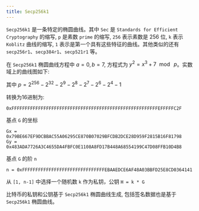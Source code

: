 ```yaml
---
title: Secp256k1
---
```


`Secp256k1` 是一条特定的椭圆曲线。其中 `Sec` 是 `Standards for Efficient Cryptography` 的缩写, `p` 是素数 `prime` 的缩写, `256` 表示素数是 256 位, `k` 表示 `Koblitz` 曲线的缩写, `1` 表示是第一个具有这些特征的曲线。其他类似的还有 `secp256r1`、`secp384r1`、`secp521r1` 等。

在 `Secp256k1` 椭圆曲线方程中 $a =0, b = 7$, 方程式为 $y^2 = x^3 + 7 \mod \ p$。实数域上的曲线图如下:

<EccGraph
  initA={0}
  initB={7}
/>

其中 $p=2^{256} - 2^{32}-2^9-2^8-2^7-2^6-2^4-1$

转换为16进制为:

```text
0xFFFFFFFFFFFFFFFFFFFFFFFFFFFFFFFFFFFFFFFFFFFFFFFFFFFFFFFEFFFFFC2F
```

基点 `G` 的坐标

```text
Gx = 0x79BE667EF9DCBBAC55A06295CE870B07029BFCDB2DCE28D959F2815B16F81798
Gy = 0x483ADA7726A3C4655DA4FBFC0E1108A8FD17B448A68554199C47D08FFB10D4B8
```

基点 `G` 的阶 `n`

```text
n = 0xFFFFFFFFFFFFFFFFFFFFFFFFFFFFFFFEBAAEDCE6AF48A03BBFD25E8CD0364141
```

从 `[1, n-1]` 中选择一个随机数 `k` 作为私钥，公钥 `H = k * G`

比特币的私钥和公钥基于 `Secp256k1` 椭圆曲线生成, 包括签名数据也是基于 `Secp256k1` 椭圆曲线。

